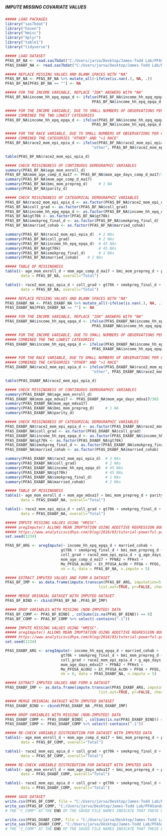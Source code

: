 #####                                 #####
##### IMPUTE MISSING COVARIATE VALUES #####
#####                                 #####

```r
##### LOAD PACKAGES
library("sas7bdat")
library("haven")
library("Hmisc")
library("dplyr")
library("table1")
library("tidyverse")

```

```r
##### LOAD DATASET
PFAS_BF_NA <- read.sas7bdat("C:/Users/jarva/Desktop/James-Todd Lab/PFASandAdiposity/Data/PFAS_BF_C.sas7bdat")
PFAS_DXABF_NA <- read.sas7bdat("C:/Users/jarva/Desktop/James-Todd Lab/PFASandAdiposity/Data/PFAS_DXABF_C.sas7bdat")

```

```r
##### REPLACE MISSING VALUES AND BLANK SPACES WITH "NA"
PFAS_BF_NA <- PFAS_BF_NA %>% mutate_all(~ifelse(is.nan(.), NA, .))
PFAS_BF_NA[PFAS_BF_NA == ""] <- NA

##### FOR THE INCOME VARIABLE, REPLACE "IDK" ANSWERS WITH "NA"
PFAS_BF_NA$income_hh_epq_epqa_d <- ifelse(PFAS_BF_NA$income_hh_epq_epqa_d == 9, NA, 
                                       PFAS_BF_NA$income_hh_epq_epqa_d)

##### FOR THE INCOME VARIABLE, DUE TO SMALL NUMBERS OF OBSERVATIONS PER CATEGORY,
##### COMBINED THE TWO LOWEST CATEGORIES
PFAS_BF_NA$income_hh_epq_epqa_d <- ifelse(PFAS_BF_NA$income_hh_epq_epqa_d == 1 | PFAS_BF_NA$income_hh_epq_epqa_d == 2, 3, 
                                       PFAS_BF_NA$income_hh_epq_epqa_d)

##### FOR THE RACE VARIABLE, DUE TO SMALL NUMBERS OF OBSERVATIONS PER CATEGORY,
##### COMBINED THE CATEGORIES "OTHER" AND ">1 RACE"
PFAS_BF_NA$race2_mom_epi_epia_d <- ifelse(PFAS_BF_NA$race2_mom_epi_epia_d == "more than 1 race", 
                                       "other", PFAS_BF_NA$race2_mom_epi_epia_d)

table(PFAS_BF_NA$race2_mom_epi_epia_d)

##### CHECK MISSINGNESS OF CONTINUOUS DEMOGRAPHIC VARIABLES
summary(PFAS_BF_NA$age_mom_enroll_d)
PFAS_BF_NA$mom_age_comp_d_ma17 <- PFAS_BF_NA$mom_age_days_comp_d_ma17/365
summary(PFAS_BF_NA$mom_age_comp_d_ma17)
summary(PFAS_BF_NA$bmi_mom_prepreg_d)     # 1 NA
summary(PFAS_BF_NA$parity_d)              

##### CHECK MISSINGNESS OF CATEGORICAL DEMOGRAPHIC VARIABLES
PFAS_BF_NA$race2_mom_epi_epia_d <- as.factor(PFAS_BF_NA$race2_mom_epi_epia_d)
PFAS_BF_NA$coll_grad <- as.factor(PFAS_BF_NA$coll_grad)
PFAS_BF_NA$income_hh_epq_epqa_d <- as.factor(PFAS_BF_NA$income_hh_epq_epqa_d)
PFAS_BF_NA$gt70k <- as.factor(PFAS_BF_NA$gt70k)
PFAS_BF_NA$smokpreg_final_d <- as.factor(PFAS_BF_NA$smokpreg_final_d)
PFAS_BF_NA$married_cohab <- as.factor(PFAS_BF_NA$married_cohab)

summary(PFAS_BF_NA$race2_mom_epi_epia_d)  # 2 NAs
summary(PFAS_BF_NA$coll_grad)             # 2 NAs
summary(PFAS_BF_NA$income_hh_epq_epqa_d)  # 45 NAs
summary(PFAS_BF_NA$gt70k)                 # 45 NAs
summary(PFAS_BF_NA$smokpreg_final_d)      # 1 NAs
summary(PFAS_BF_NA$married_cohab)    # 2 NAs

##### TABLE OF MISSINGNESS
table1(~ age_mom_enroll_d + mom_age_comp_d_ma17 + bmi_mom_prepreg_d + parity_d, 
       data = PFAS_BF_NA, overall="Total")

table1(~ race2_mom_epi_epia_d + coll_grad + gt70k + smokpreg_final_d + married_cohab,
       data = PFAS_BF_NA, overall="Total")

```

```r
##### REPLACE MISSING VALUES AND BLANK SPACES WITH "NA"
PFAS_DXABF_NA <- PFAS_DXABF_NA %>% mutate_all(~ifelse(is.nan(.), NA, .))
PFAS_DXABF_NA[PFAS_DXABF_NA == ""] <- NA

##### FOR THE INCOME VARIABLE, REPLACE "IDK" ANSWERS WITH "NA"
PFAS_DXABF_NA$income_hh_epq_epqa_d <- ifelse(PFAS_DXABF_NA$income_hh_epq_epqa_d == 9, NA, 
                                       PFAS_DXABF_NA$income_hh_epq_epqa_d)

##### FOR THE INCOME VARIABLE, DUE TO SMALL NUMBERS OF OBSERVATIONS PER CATEGORY,
##### COMBINED THE TWO LOWEST CATEGORIES
PFAS_DXABF_NA$income_hh_epq_epqa_d <- ifelse(PFAS_DXABF_NA$income_hh_epq_epqa_d == 1 | PFAS_DXABF_NA$income_hh_epq_epqa_d == 2, 3, 
                                       PFAS_DXABF_NA$income_hh_epq_epqa_d)

##### FOR THE RACE VARIABLE, DUE TO SMALL NUMBERS OF OBSERVATIONS PER CATEGORY,
##### COMBINED THE CATEGORIES "OTHER" AND ">1 RACE"
PFAS_DXABF_NA$race2_mom_epi_epia_d <- ifelse(PFAS_DXABF_NA$race2_mom_epi_epia_d == "more than 1 race", 
                                       "other", PFAS_DXABF_NA$race2_mom_epi_epia_d)

table(PFAS_DXABF_NA$race2_mom_epi_epia_d)

##### CHECK MISSINGNESS OF CONTINUOUS DEMOGRAPHIC VARIABLES
summary(PFAS_DXABF_NA$age_mom_enroll_d)
PFAS_DXABF_NA$mom_age_mdxa17 <- PFAS_DXABF_NA$mom_age_days_mdxa17/365
summary(PFAS_DXABF_NA$mom_age_mdxa17)
summary(PFAS_DXABF_NA$bmi_mom_prepreg_d)     # 1 NA
summary(PFAS_DXABF_NA$parity_d)              

##### CHECK MISSINGNESS OF CATEGORICAL DEMOGRAPHIC VARIABLES
PFAS_DXABF_NA$race2_mom_epi_epia_d <- as.factor(PFAS_DXABF_NA$race2_mom_epi_epia_d)
PFAS_DXABF_NA$coll_grad <- as.factor(PFAS_DXABF_NA$coll_grad)
PFAS_DXABF_NA$income_hh_epq_epqa_d <- as.factor(PFAS_DXABF_NA$income_hh_epq_epqa_d)
PFAS_DXABF_NA$gt70k <- as.factor(PFAS_DXABF_NA$gt70k)
PFAS_DXABF_NA$smokpreg_final_d <- as.factor(PFAS_DXABF_NA$smokpreg_final_d)
PFAS_DXABF_NA$married_cohab <- as.factor(PFAS_DXABF_NA$married_cohab)

summary(PFAS_DXABF_NA$race2_mom_epi_epia_d)  # 2 NAs
summary(PFAS_DXABF_NA$coll_grad)             # 2 NAs
summary(PFAS_DXABF_NA$income_hh_epq_epqa_d)  # 45 NAs
summary(PFAS_DXABF_NA$gt70k)                 # 45 NAs
summary(PFAS_DXABF_NA$smokpreg_final_d)      # 1 NAs
summary(PFAS_DXABF_NA$married_cohab)         # 2 NAs

##### TABLE OF MISSINGNESS
table1(~ age_mom_enroll_d + mom_age_mdxa17 + bmi_mom_prepreg_d + parity_d, 
       data = PFAS_DXABF_NA, overall="Total")

table1(~ race2_mom_epi_epia_d + coll_grad + gt70k + smokpreg_final_d + married_cohab,
       data = PFAS_DXABF_NA, overall="Total")

```

```r
##### IMPUTE MISSING VALUES USING "HMISC".
##### aregImpute() ALLOWS MEAN IMUPTATION USING ADDITIVE REGRESSION BOOTSTRAPPING, AND PREDICTIVE MEAN MATCHING.
##### https://www.analyticsvidhya.com/blog/2016/03/tutorial-powerful-packages-imputing-missing-values/
set.seed(1234)

PFAS_BF_ARG <- aregImpute(~ income_hh_epq_epqa_d + married_cohab +
                         gt70k + smokpreg_final_d + bmi_mom_prepreg_d + parity_d + 
                         coll_grad + race2_mom_epi_epia_d + g_age_days_COLL_D_BLD1 + 
                         mom_age_comp_d_ma17 + PFNA2 + PFHxS + 
                         Me_PFOSA_AcOH2 + Et_PFOSA_AcOH + PFOA + PFOS, 
                         nk = 0, data = PFAS_BF_NA, n.impute = 5)

##### EXTRACT IMPUTED VALUES AND FORM A DATASET
PFAS_BF_IMP <- as.data.frame(impute.transcan(PFAS_BF_ARG, imputation=5, data=PFAS_BF_NA, 
                                          list.out=TRUE, pr=FALSE, check=FALSE))

##### MERGE ORIGNIAL DATASET WITH IMPUTED DATASET
PFAS_BF_BIND <- cbind(PFAS_BF_NA ,PFAS_BF_IMP)

##### DROP VARIABLES WITH MISSING (NON-IMPUTED) DATA
PFAS_BF_COMP <- PFAS_BF_BIND[ , colSums(is.na(PFAS_BF_BIND)) == 0]
PFAS_BF_COMP <- PFAS_BF_COMP %>% select(-contains(".1"))

```

```r
##### IMPUTE MISSING VALUES USING "HMISC".
##### aregImpute() ALLOWS MEAN IMUPTATION USING ADDITIVE REGRESSION BOOTSTRAPPING, AND PREDICTIVE MEAN MATCHING.
##### https://www.analyticsvidhya.com/blog/2016/03/tutorial-powerful-packages-imputing-missing-values/
set.seed(1234)

PFAS_DXABF_ARG <- aregImpute(~ income_hh_epq_epqa_d + married_cohab +
                         gt70k + smokpreg_final_d + bmi_mom_prepreg_d + parity_d + 
                         coll_grad + race2_mom_epi_epia_d + g_age_days_COLL_D_BLD1 + 
                         mom_age_days_mdxa17 + PFNA2 + PFHxS + 
                         Me_PFOSA_AcOH2 + Et_PFOSA_AcOH + PFOA + PFOS, 
                         nk = 0, data = PFAS_DXABF_NA, n.impute = 5)

##### EXTRACT IMPUTED VALUES AND FORM A DATASET
PFAS_DXABF_IMP <- as.data.frame(impute.transcan(PFAS_DXABF_ARG, imputation=5, data=PFAS_DXABF_NA, 
                                          list.out=TRUE, pr=FALSE, check=FALSE))

##### MERGE ORIGNIAL DATASET WITH IMPUTED DATASET
PFAS_DXABF_BIND <- cbind(PFAS_DXABF_NA ,PFAS_DXABF_IMP)

##### DROP VARIABLES WITH MISSING (NON-IMPUTED) DATA
PFAS_DXABF_COMP <- PFAS_DXABF_BIND[ , colSums(is.na(PFAS_DXABF_BIND)) == 0]
PFAS_DXABF_COMP <- PFAS_DXABF_COMP %>% select(-contains(".1"))

```


```r
##### RE-CHECK VARIABLE DISTRIBUTION FOR DATASET WITH IMPUTED DATA 
table1(~ age_mom_enroll_d + mom_age_comp_d_ma17 + bmi_mom_prepreg_d + parity_d, 
       data = PFAS_BF_COMP, overall="Total")

table1(~ race2_mom_epi_epia_d + coll_grad + gt70k + smokpreg_final_d + married_cohab, 
       data = PFAS_BF_COMP, overall="Total")

##### RE-CHECK VARIABLE DISTRIBUTION FOR DATASET WITH IMPUTED DATA 
table1(~ age_mom_enroll_d + mom_age_days_mdxa17 + bmi_mom_prepreg_d + parity_d, 
       data = PFAS_DXABF_COMP, overall="Total")

table1(~ race2_mom_epi_epia_d + coll_grad + gt70k + smokpreg_final_d + married_cohab, 
       data = PFAS_DXABF_COMP, overall="Total")

```


```r
##### SAVE DATASET
write.csv(PFAS_BF_COMP, file = "C:/Users/jarva/Desktop/James-Todd Lab/PFASandAdiposity/Data/PFAS_BF_COMP.csv", row.names = T)
write_sas(PFAS_BF_COMP, "C:/Users/jarva/Desktop/James-Todd Lab/PFASandAdiposity/Data/PFAS_BF_COMP.sas7bdat")
# THE "C_COMP" AT THE END OF THE SAVED FILE NAMES INDICATE THAT THESE DATASETS ARE CLEAN AND HAVE NO MISSING DATA

write.csv(PFAS_DXABF_COMP, file = "C:/Users/jarva/Desktop/James-Todd Lab/PFASandAdiposity/Data/PFAS_DXABF_COMP.csv", row.names = T)
write_sas(PFAS_DXABF_COMP, "C:/Users/jarva/Desktop/James-Todd Lab/PFASandAdiposity/Data/PFAS_DXABF_COMP.sas7bdat")
# THE "C_COMP" AT THE END OF THE SAVED FILE NAMES INDICATE THAT THESE DATASETS ARE CLEAN AND HAVE NO MISSING DATA

```
